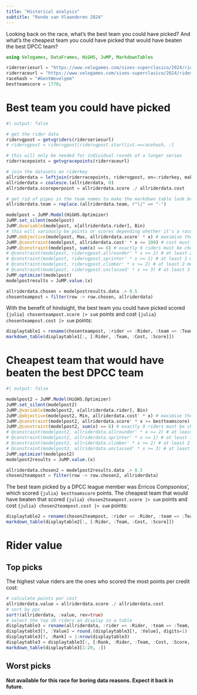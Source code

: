 ```yaml
---
title: "Historical analysis"
subtitle: "Ronde van Vlaanderen 2024"
---
```


Looking back on the race, what's the best team you could have picked? And what's the cheapest team you could have picked that would have beaten the best DPCC team?

```julia
using Velogames, DataFrames, HiGHS, JuMP, MarkdownTables

riderseriesurl = "https://www.velogames.com/sixes-superclasico/2024/riders.php"
riderraceurl = "https://www.velogames.com/sixes-superclasico/2024/ridescore.php?ga=13&st=8"
racehash = "#GentWevelgem"
bestteamscore = 1770;
```

# Best team you could have picked

```julia
#| output: false

# get the rider data
ridervgpost = getvgriders(riderseriesurl)
# ridervgpost = ridervgpost[ridervgpost.startlist.==racehash, :]

# this will only be needed for individual rounds of a longer series
riderracepoints = getvgracepoints(riderraceurl)

# join the datasets on riderkey
allriderdata = leftjoin(riderracepoints, ridervgpost, on=:riderkey, makeunique=true)
allriderdata = coalesce.(allriderdata, 0)
allriderdata.scoreperpoint = allriderdata.score ./ allriderdata.cost

# get rid of pipes in the team names to make the markdown table look better
allriderdata.team = replace.(allriderdata.team, r"\|" => "-")

modelpost = JuMP.Model(HiGHS.Optimizer)
JuMP.set_silent(modelpost)
JuMP.@variable(modelpost, x[allriderdata.rider], Bin)
# this will variously be points or scores depending whether it's a race or series
JuMP.@objective(modelpost, Max, allriderdata.score' * x) # maximise the total score. 
JuMP.@constraint(modelpost, allriderdata.cost' * x <= 100) # cost must be <= 100
JuMP.@constraint(modelpost, sum(x) == 6) # exactly 6 riders must be chosen
# @constraint(modelpost, ridervgpost.allrounder' * x >= 2) # at least 2 must be all rounders
# @constraint(modelpost, ridervgpost.sprinter' * x >= 1) # at least 1 must be a sprinter
# @constraint(modelpost, ridervgpost.climber' * x >= 2) # at least 2 must be climbers
# @constraint(modelpost, ridervgpost.unclassed' * x >= 3) # at least 3 must be unclassed
JuMP.optimize!(modelpost)
modelpostresults = JuMP.value.(x)

allriderdata.chosen = modelpostresults.data .> 0.5
chosenteampost = filter(row -> row.chosen, allriderdata)
```

With the benefit of hindsight, the best team you could have picked scored `{julia} chosenteampost.score |> sum` points and cost `{julia} chosenteampost.cost |> sum` points:

```julia
displaytable1 = rename(chosenteampost, :rider => :Rider, :team => :Team, :cost => :Cost, :score => :Score)
markdown_table(displaytable1[:, [:Rider, :Team, :Cost, :Score]])
```

# Cheapest team that would have beaten the best DPCC team

```julia
#| output: false

modelpost2 = JuMP.Model(HiGHS.Optimizer)
JuMP.set_silent(modelpost2)
JuMP.@variable(modelpost2, x[allriderdata.rider], Bin)
JuMP.@objective(modelpost2, Min, allriderdata.cost' * x) # maximise the total score
JuMP.@constraint(modelpost2, allriderdata.score' * x >= bestteamscore) # cost must be <= 100
JuMP.@constraint(modelpost2, sum(x) == 6) # exactly 9 riders must be chosen
# @constraint(modelpost2, allriderdata.allrounder' * x >= 2) # at least 2 must be all rounders
# @constraint(modelpost2, allriderdata.sprinter' * x >= 1) # at least 1 must be a sprinter
# @constraint(modelpost2, allriderdata.climber' * x >= 2) # at least 2 must be climbers
# @constraint(modelpost2, allriderdata.unclassed' * x >= 3) # at least 3 must be unclassed
JuMP.optimize!(modelpost2)
modelpost2results = JuMP.value.(x)

allriderdata.chosen2 = modelpost2results.data .> 0.5
chosen2teampost = filter(row -> row.chosen2, allriderdata)
```

The best team picked by a DPCC league member was Erricos Compsonios', which scored `{julia} bestteamscore` points. The cheapest team that would have beaten that scored `{julia} chosen2teampost.score |> sum` points and cost `{julia} chosen2teampost.cost |> sum` points:

```julia
displaytable2 = rename(chosen2teampost, :rider => :Rider, :team => :Team, :cost => :Cost, :score => :Score)
markdown_table(displaytable2[:, [:Rider, :Team, :Cost, :Score]])
```

# Rider value

## Top picks

The highest value riders are the ones who scored the most points per credit cost:

```julia
# calculate points per cost
allriderdata.value = allriderdata.score ./ allriderdata.cost
# sort by ppc
sort!(allriderdata, :value, rev=true)
# select the top 20 riders an display in a table
displaytable3 = rename(allriderdata, :rider => :Rider, :team => :Team, :cost => :Cost, :score => :Score, :value => :Value)
displaytable3[!, :Value] = round.(displaytable3[!, :Value], digits=1)
displaytable3[!, :Rank] = 1:nrow(displaytable3)
displaytable3 = displaytable3[:, [:Rank, :Rider, :Team, :Cost, :Score, :Value]]
markdown_table(displaytable3[1:20, :])
```

## Worst picks

**Not available for this race for boring data reasons. Expect it back in future.**

<!-- The most expensive 15 riders who scored nil points:

```julia
# select the 15 riders with the highest cost who scored zero
zero_score_riders = filter(row -> row[:points] == 0, allriderdata)
sorted_riders = sort(zero_score_riders, :cost, rev=true)
top_15_riders = sorted_riders[1:15, :]
markdown_table(top_15_riders[end-14:end, [:rider, :team, :cost, :score, :value]])
``` -->
